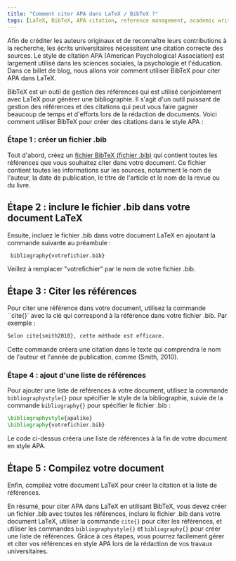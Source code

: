 ```yaml
---
title: "Comment citer APA dans LaTeX / BibTeX ?"
tags: [LaTeX, BibTeX, APA citation, reference management, academic writing]
---
```



Afin de créditer les auteurs originaux et de reconnaître leurs contributions à la recherche, les écrits universitaires nécessitent une citation correcte des sources. Le style de citation APA (American Psychological Association) est largement utilisé dans les sciences sociales, la psychologie et l'éducation. Dans ce billet de blog, nous allons voir comment utiliser BibTeX pour citer APA dans LaTeX.

BibTeX est un outil de gestion des références qui est utilisé conjointement avec LaTeX pour générer une bibliographie. Il s'agit d'un outil puissant de gestion des références et des citations qui peut vous faire gagner beaucoup de temps et d'efforts lors de la rédaction de documents. Voici comment utiliser BibTeX pour créer des citations dans le style APA :


<CiteDrive /> 

### Étape 1 : créer un fichier .bib

Tout d'abord, créez un [fichier BibTeX (fichier .bib)](/) qui contient toutes les références que vous souhaitez citer dans votre document. Ce fichier contient toutes les informations sur les sources, notamment le nom de l'auteur, la date de publication, le titre de l'article et le nom de la revue ou du livre.

## Étape 2 : inclure le fichier .bib dans votre document LaTeX

Ensuite, incluez le fichier .bib dans votre document LaTeX en ajoutant la commande suivante au préambule :

```latex
 bibliography{votrefichier.bib}
```
Veillez à remplacer "votrefichier" par le nom de votre fichier .bib.

## Étape 3 : Citer les références

Pour citer une référence dans votre document, utilisez la commande ``cite{}` avec la clé qui correspond à la référence dans votre fichier .bib. Par exemple :
```latex
Selon cite{smith2010}, cette méthode est efficace.
```

Cette commande créera une citation dans le texte qui comprendra le nom de l'auteur et l'année de publication, comme (Smith, 2010).

### Étape 4 : ajout d'une liste de références

Pour ajouter une liste de références à votre document, utilisez la commande `bibliographystyle{}` pour spécifier le style de la bibliographie, suivie de la commande `bibliography{}` pour spécifier le fichier .bib :
```latex
\bibliographystyle{apalike} 
\bibliography{votrefichier.bib}
```
Le code ci-dessus créera une liste de références à la fin de votre document en style APA.    

## Étape 5 : Compilez votre document

Enfin, compilez votre document LaTeX pour créer la citation et la liste de références.

En résumé, pour citer APA dans LaTeX en utilisant BibTeX, vous devez créer un fichier .bib avec toutes les références, inclure le fichier .bib dans votre document LaTeX, utiliser la commande `cite{}` pour citer les références, et utiliser les commandes `bibliographystyle{}` et `bibliography{}` pour créer une liste de références. Grâce à ces étapes, vous pourrez facilement gérer et citer vos références en style APA lors de la rédaction de vos travaux universitaires.